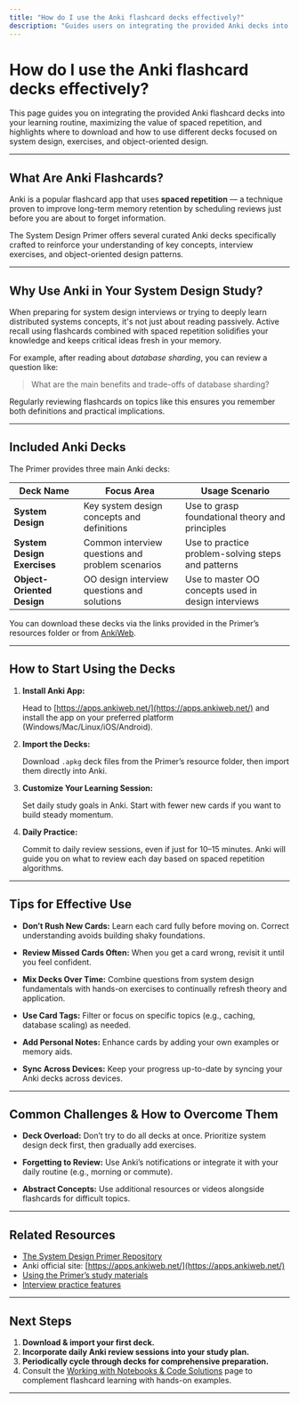 ```yaml
---
title: "How do I use the Anki flashcard decks effectively?"
description: "Guides users on integrating the provided Anki decks into their study routine, explains the value of spaced repetition, and points to deck download locations for different focus areas (system design, exercises, object-oriented design)."
---
```


# How do I use the Anki flashcard decks effectively?

This page guides you on integrating the provided Anki flashcard decks into your learning routine, maximizing the value of spaced repetition, and highlights where to download and how to use different decks focused on system design, exercises, and object-oriented design.

---

## What Are Anki Flashcards?

Anki is a popular flashcard app that uses **spaced repetition** — a technique proven to improve long-term memory retention by scheduling reviews just before you are about to forget information.

The System Design Primer offers several curated Anki decks specifically crafted to reinforce your understanding of key concepts, interview exercises, and object-oriented design patterns.

---

## Why Use Anki in Your System Design Study?

When preparing for system design interviews or trying to deeply learn distributed systems concepts, it's not just about reading passively. Active recall using flashcards combined with spaced repetition solidifies your knowledge and keeps critical ideas fresh in your memory.

For example, after reading about *database sharding*, you can review a question like:

> What are the main benefits and trade-offs of database sharding?

Regularly reviewing flashcards on topics like this ensures you remember both definitions and practical implications.

---

## Included Anki Decks

The Primer provides three main Anki decks:

| Deck Name                   | Focus Area                                     | Usage Scenario                                       |
|-----------------------------|------------------------------------------------|------------------------------------------------------|
| **System Design**            | Key system design concepts and definitions     | Use to grasp foundational theory and principles       |
| **System Design Exercises**  | Common interview questions and problem scenarios | Use to practice problem-solving steps and patterns   |
| **Object-Oriented Design**   | OO design interview questions and solutions    | Use to master OO concepts used in design interviews   |

You can download these decks via the links provided in the Primer’s resources folder or from [AnkiWeb](https://apps.ankiweb.net/).

---

## How to Start Using the Decks

1. **Install Anki App:**

   Head to [https://apps.ankiweb.net/](https://apps.ankiweb.net/) and install the app on your preferred platform (Windows/Mac/Linux/iOS/Android).

2. **Import the Decks:**

   Download `.apkg` deck files from the Primer’s resource folder, then import them directly into Anki.

3. **Customize Your Learning Session:**

   Set daily study goals in Anki. Start with fewer new cards if you want to build steady momentum.

4. **Daily Practice:**

   Commit to daily review sessions, even if just for 10–15 minutes. Anki will guide you on what to review each day based on spaced repetition algorithms.

---

## Tips for Effective Use

- **Don’t Rush New Cards:** Learn each card fully before moving on. Correct understanding avoids building shaky foundations.

- **Review Missed Cards Often:** When you get a card wrong, revisit it until you feel confident.

- **Mix Decks Over Time:** Combine questions from system design fundamentals with hands-on exercises to continually refresh theory and application.

- **Use Card Tags:** Filter or focus on specific topics (e.g., caching, database scaling) as needed.

- **Add Personal Notes:** Enhance cards by adding your own examples or memory aids.

- **Sync Across Devices:** Keep your progress up-to-date by syncing your Anki decks across devices.

---

## Common Challenges & How to Overcome Them

- **Deck Overload:** Don’t try to do all decks at once. Prioritize system design deck first, then gradually add exercises.

- **Forgetting to Review:** Use Anki’s notifications or integrate it with your daily routine (e.g., morning or commute).

- **Abstract Concepts:** Use additional resources or videos alongside flashcards for difficult topics.


---

## Related Resources

- [The System Design Primer Repository](https://github.com/donnemartin/system-design-primer)
- Anki official site: [https://apps.ankiweb.net/](https://apps.ankiweb.net/)
- [Using the Primer’s study materials](https://github.com/donnemartin/system-design-primer/blob/main/getting-started/resources-usage/anki-flashcards.md)
- [Interview practice features](https://github.com/donnemartin/system-design-primer/blob/main/overview/feature_workflows/interview_practice_features.md)

---

## Next Steps

1. **Download & import your first deck.**
2. **Incorporate daily Anki review sessions into your study plan.**
3. **Periodically cycle through decks for comprehensive preparation.**
4. Consult the [Working with Notebooks & Code Solutions](../getting-started/resources-usage/notebooks-first-run.md) page to complement flashcard learning with hands-on examples.

---
